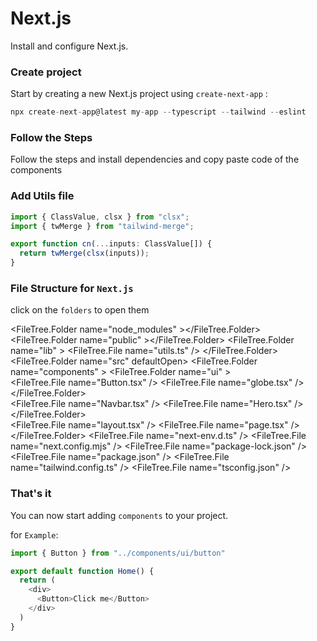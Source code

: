 

# Next.js
Install and configure Next.js.
<Steps>
### Create project
Start by creating a new Next.js project using `create-next-app` :

```js copy
npx create-next-app@latest my-app --typescript --tailwind --eslint
```
 

 
### Follow the Steps 
Follow the steps and install dependencies and copy paste code of the components 

### Add Utils file
```js copy filename="utils.ts"
import { ClassValue, clsx } from "clsx";
import { twMerge } from "tailwind-merge";

export function cn(...inputs: ClassValue[]) {
  return twMerge(clsx(inputs));
}
```

### File Structure for `Next.js`
click on the `folders` to open them

<FileTree>

 <FileTree.Folder name="node_modules" ></FileTree.Folder>
 <FileTree.Folder name="public" ></FileTree.Folder>
   <FileTree.Folder name="lib" >
      <FileTree.File name="utils.ts" />
    </FileTree.Folder>
  <FileTree.Folder name="src" defaultOpen>
   <FileTree.Folder name="components" >
   <FileTree.Folder name="ui"  >    
      <FileTree.File name="Button.tsx" />
      <FileTree.File name="globe.tsx" />
    </FileTree.Folder>     
      <FileTree.File name="Navbar.tsx" />
      <FileTree.File name="Hero.tsx" />
    </FileTree.Folder>   
    <FileTree.File name="layout.tsx" />
    <FileTree.File name="page.tsx" />   
  </FileTree.Folder>
   <FileTree.File name="next-env.d.ts" />
    <FileTree.File name="next.config.mjs" />
     <FileTree.File name="package-lock.json" />
      <FileTree.File name="package.json" />
       <FileTree.File name="tailwind.config.ts" />
        <FileTree.File name="tsconfig.json" />

</FileTree>

### That's it
You can now start adding `components` to your project.

for `Example`:
```js {1,6} 
import { Button } from "../components/ui/button"

export default function Home() {
  return (
    <div>
      <Button>Click me</Button>
    </div>
  )
}
```


</Steps>

